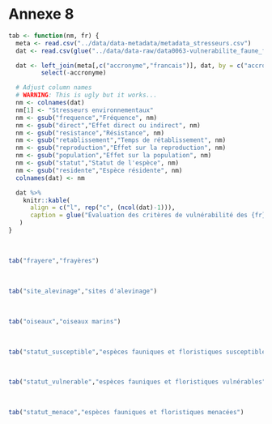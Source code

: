 # Annexe 8 {.unnumbered #annexe8}

```r
tab <- function(nm, fr) {
  meta <- read.csv("../data/data-metadata/metadata_stresseurs.csv")
  dat <- read.csv(glue("../data/data-raw/data0063-vulnerabilite_faune_flore/vulnerabilite_{nm}.csv"))

  dat <- left_join(meta[,c("accronyme","francais")], dat, by = c("accronyme" = "categories")) %>%
         select(-accronyme)

  # Adjust column names
  # WARNING: This is ugly but it works...
  nm <- colnames(dat)
  nm[1] <- "Stresseurs environnementaux"
  nm <- gsub("frequence","Fréquence", nm)
  nm <- gsub("direct","Effet direct ou indirect", nm)
  nm <- gsub("resistance","Résistance", nm)
  nm <- gsub("retablissement","Temps de rétablissement", nm)
  nm <- gsub("reproduction","Effet sur la reproduction", nm)
  nm <- gsub("population","Effet sur la population", nm)
  nm <- gsub("statut","Statut de l'espèce", nm)
  nm <- gsub("residente","Espèce résidente", nm)
  colnames(dat) <- nm

  dat %>%
    knitr::kable(
      align = c("l", rep("c", (ncol(dat)-1))),
      caption = glue("Évaluation des critères de vulnérabilité des {fr} aux stresseurs environnementaux. Référez au tableau \\@ref(tab:vulnerabilitySpecies) pour plus de détails sur les critères.")
   )
}
```

<br/>

```r
tab("frayere","frayères")
```

<br/>

```r
tab("site_alevinage","sites d'alevinage")
```

<br/>

```r
tab("oiseaux","oiseaux marins")
```

<br/>

```r
tab("statut_susceptible","espèces fauniques et floristiques susceptibles")
```

<br/>

```r
tab("statut_vulnerable","espèces fauniques et floristiques vulnérables")
```

<br/>

```r
tab("statut_menace","espèces fauniques et floristiques menacées")
```

<br/>
